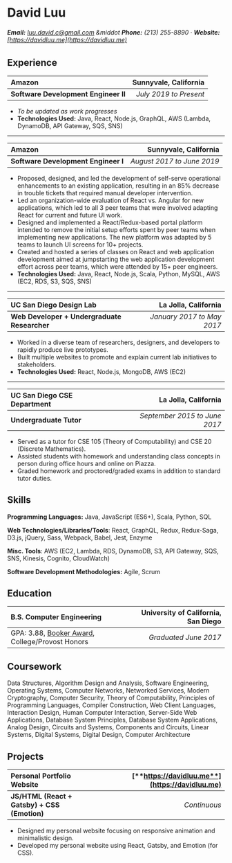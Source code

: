 # David Luu
###### **Email:** [luu.david.c@gmail.com](mailto:luu.david.c@gmail.com) &middot **Phone:** (213) 255-8890 &middot; **Website:** [https://davidluu.me](https://davidluu.me)

## Experience

| **Amazon**                           | **Sunnyvale, California** |
| :----------------------------------- | ------------------------: |
| **Software Development Engineer II** | *July 2019 to Present*    |

* *To be updated as work progresses*
* **Technologies Used:** Java, React, Node.js, GraphQL, AWS (Lambda, DynamoDB, API Gateway, SQS, SNS)

---

| **Amazon**                          | **Sunnyvale, California**  |
| :---------------------------------- | -------------------------: |
| **Software Development Engineer I** | *August 2017 to June 2019* |

* Proposed, designed, and led the development of self-serve operational enhancements to an existing application,
resulting in an 85% decrease in trouble tickets that required manual developer intervention.
* Led an organization-wide evaluation of React vs. Angular for new applications, which led to all 3 peer teams that
were involved adapting React for current and future UI work.
* Designed and implemented a React/Redux-based portal platform intended to remove the initial setup efforts spent by
peer teams when implementing new applications. The new platform was adapted by 5 teams to launch UI screens for 10+
projects.
* Created and hosted a series of classes on React and web application development aimed at jumpstarting the web
application development effort across peer teams, which were attended by 15+ peer engineers.
* **Technologies Used:** Java, React, Node.js, Scala, Python, MySQL, AWS (EC2, RDS, S3, SQS, SNS)

---

| **UC San Diego Design Lab**                  | **La Jolla, California**   |
| :------------------------------------------- | -------------------------: |
| **Web Developer + Undergraduate Researcher** | *January 2017 to May 2017* |

* Worked in a diverse team of researchers, designers, and developers to rapidly produce live prototypes.
* Built multiple websites to promote and explain current lab initiatives to stakeholders.
* **Technologies Used:** React, Node.js, MongoDB, AWS (EC2)

---

| **UC San Diego CSE Department**      | **La Jolla, California**      |
| :----------------------------------- | ----------------------------: |
| **Undergraduate Tutor**              | *September 2015 to June 2017* |

* Served as a tutor for CSE 105 (Theory of Computability) and CSE 20 (Discrete Mathematics).
* Assisted students with homework and understanding class concepts in person during office hours and online on Piazza.
* Graded homework and proctored/graded exams in addition to standard tutor duties.

## Skills

**Programming Languages:** Java, JavaScript (ES6+), Scala, Python, SQL

**Web Technologies/Libraries/Tools**: React, GraphQL, Redux, Redux-Saga, D3.js, jQuery, Sass, Webpack, Babel, Jest, Enzyme

**Misc. Tools**: AWS (EC2, Lambda, RDS, DynamoDB, S3, API Gateway, SQS, SNS, Kinesis, Cognito, CloudWatch)

**Software Development Methodologies:** Agile, Scrum

## Education

| **B.S. Computer Engineering**                                                                         | **University of California, San Diego** |
| :---------------------------------------------------------------------------------------------------- | --------------------------------------: |
| GPA: 3.88, [Booker Award](http://www.ece.ucsd.edu/undergraduate/booker-award), College/Provost Honors | *Graduated June 2017*           |

## Coursework

Data Structures, Algorithm Design and Analysis, Software Engineering,
Operating Systems, Computer Networks, Networked Services, Modern Cryptography, Computer Security,
Theory of Computability, Principles of Programming Languages, Compiler Construction,
Web Client Languages, Interaction Design, Human Computer Interaction,
Server-Side Web Applications, Database System Principles, Database System Applications,
Analog Design, Circuits and Systems, Components and Circuits, Linear Systems,
Digital Systems, Digital Design, Computer Architecture

## Projects

| **Personal Portfolio Website**               | [**https://davidluu.me**](https://davidluu.me) |
| :------------------------------------------- | ---------------------------------------------: |
| **JS/HTML (React + Gatsby) + CSS (Emotion)** | *Continuous*                                   |

* Designed my personal website focusing on responsive animation and minimalistic design.
* Developed my personal website using React, Gatsby, and Emotion (for CSS).
